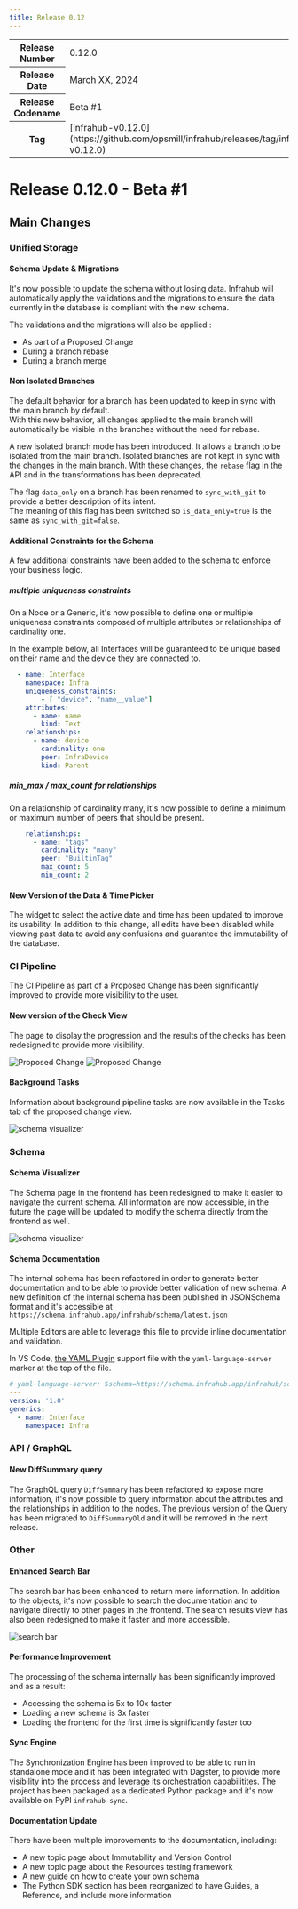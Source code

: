 ```yaml
---
title: Release 0.12
---
```

<table>
  <tbody>
    <tr>
      <th>Release Number</th>
      <td>0.12.0</td>
    </tr>
    <tr>
      <th>Release Date</th>
      <td>March XX, 2024</td>
    </tr>
    <tr>
      <th>Release Codename</th>
      <td>Beta #1</td>
    </tr>
    <tr>
      <th>Tag</th>
      <td>[infrahub-v0.12.0](https://github.com/opsmill/infrahub/releases/tag/infrahub-v0.12.0)</td>
    </tr>
  </tbody>
</table>

# Release 0.12.0 - Beta #1

## Main Changes

### Unified Storage

#### Schema Update & Migrations

It's now possible to update the schema without losing data. Infrahub will automatically apply the validations and the migrations to ensure the data currently in the database is compliant with the new schema.

The validations and the migrations will also be applied :

- As part of a Proposed Change
- During a branch rebase
- During a branch merge

#### Non Isolated Branches

The default behavior for a branch has been updated to keep in sync with the main branch by default.  
With this new behavior, all changes applied to the main branch will automatically be visible in the branches without the need for rebase.

A new isolated branch mode has been introduced. It allows a branch to be isolated from the main branch. Isolated branches are not kept in sync with the changes in the main branch.
With these changes, the `rebase` flag in the API and in the transformations has been deprecated.

The flag `data_only` on a branch has been renamed to `sync_with_git` to provide a better description of its intent.  
The meaning of this flag has been switched so `is_data_only=true` is the same as `sync_with_git=false`.

#### Additional Constraints for the Schema

A few additional constraints have been added to the schema to enforce your business logic.

##### multiple uniqueness constraints

On a Node or a Generic, it's now possible to define one or multiple uniqueness constraints composed of multiple attributes or relationships of cardinality one.

In the example below, all Interfaces will be guaranteed to be unique based on their name and the device they are connected to.

```yaml {3-4}
  - name: Interface
    namespace: Infra
    uniqueness_constraints:
        - [ "device", "name__value"]
    attributes:
      - name: name
        kind: Text
    relationships:
      - name: device
        cardinality: one
        peer: InfraDevice
        kind: Parent
```

##### min_max / max_count for relationships

On a relationship of cardinality many, it's now possible to define a minimum or maximum number of peers that should be present.

```yaml {5-6}
    relationships:
      - name: "tags"
        cardinality: "many"
        peer: "BuiltinTag"
        max_count: 5
        min_count: 2
```

#### New Version of the Data & Time Picker

The widget to select the active date and time has been updated to improve its usability.
In addition to this change, all edits have been disabled while viewing past data to avoid any confusions and guarantee the immutability of the database.

### CI Pipeline

The CI Pipeline as part of a Proposed Change has been significantly improved to provide more visibility to the user.

#### New version of the Check View

The page to display the progression and the results of the checks has been redesigned to provide more visibility.

![Proposed Change ](../media/release_notes/infrahub_0_12_0/proposed_change_checks.png)
![Proposed Change ](../media/release_notes/infrahub_0_12_0/proposed_change_failed_checks.png)

#### Background Tasks

Information about background pipeline tasks are now available in the Tasks tab of the proposed change view.

![schema visualizer](../media/release_notes/infrahub_0_12_0/proposed_change_tasks.png)

### Schema

#### Schema Visualizer

The Schema page in the frontend has been redesigned to make it easier to navigate the current schema.
All information are now accessible, in the future the page will be updated to modify the schema directly from the frontend as well.

![schema visualizer](../media/release_notes/infrahub_0_12_0/schema_visualizer.png)

#### Schema Documentation

The internal schema has been refactored in order to generate better documentation and to be able to provide better validation of new schema.
A new definition of the internal schema has been published in JSONSchema format and it's accessible at `https://schema.infrahub.app/infrahub/schema/latest.json`

Multiple Editors are able to leverage this file to provide inline documentation and validation.

In VS Code, [the YAML Plugin](https://marketplace.visualstudio.com/items?itemName=redhat.vscode-yaml) support file with the `yaml-language-server` marker at the top of the file.

```yaml {1}
# yaml-language-server: $schema=https://schema.infrahub.app/infrahub/schema/latest.json
---
version: '1.0'
generics:
  - name: Interface
    namespace: Infra
```

### API / GraphQL

#### New DiffSummary query

The GraphQL query `DiffSummary` has been refactored to expose more information, it's now possible to query information about the attributes and the relationships in addition to the nodes.
The previous version of the Query has been migrated to `DiffSummaryOld` and it will be removed in the next release.

### Other

#### Enhanced Search Bar

The search bar has been enhanced to return more information. In addition to the objects, it's now possible to search the documentation and to navigate directly to other pages in the frontend.
The search results view has also been redesigned to make it faster and more accessible.

![search bar](../media/release_notes/infrahub_0_12_0/search_bar_02.png)

#### Performance Improvement

The processing of the schema internally has been significantly improved and as a result:

- Accessing the schema is 5x to 10x faster
- Loading a new schema is 3x faster
- Loading the frontend for the first time is significantly faster too

#### Sync Engine

The Synchronization Engine has been improved to be able to run in standalone mode and it has been integrated with Dagster, to provide more visibility into the process and leverage its orchestration capabilitites.
The project has been packaged as a dedicated Python package and it's now available on PyPI `infrahub-sync`.

#### Documentation Update

There have been multiple improvements to the documentation, including:

- A new topic page about Immutability and Version Control
- A new topic page about the Resources testing framework
- A new guide on how to create your own schema
- The Python SDK section has been reorganized to have Guides, a Reference, and include more information
